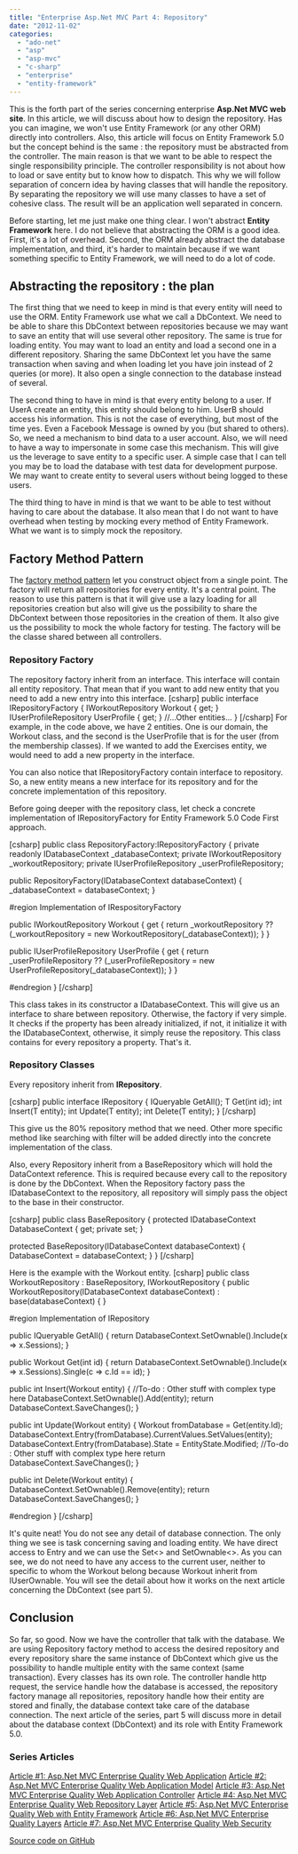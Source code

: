 ```yaml
---
title: "Enterprise Asp.Net MVC Part 4: Repository"
date: "2012-11-02"
categories: 
  - "ado-net"
  - "asp"
  - "asp-mvc"
  - "c-sharp"
  - "enterprise"
  - "entity-framework"
---
```


This is the forth part of the series concerning enterprise **Asp.Net MVC web site**. In this article, we will discuss about how to design the repository. Has you can imagine, we won't use Entity Framework (or any other ORM) directly into controllers. Also, this article will focus on Entity Framework 5.0 but the concept behind is the same : the repository must be abstracted from the controller. The main reason is that we want to be able to respect the single responsibility principle. The controller responsibility is not about how to load or save entity but to know how to dispatch. This why we will follow separation of concern idea by having classes that will handle the repository. By separating the repository we will use many classes to have a set of cohesive class. The result will be an application well separated in concern.

Before starting, let me just make one thing clear. I won't abstract **Entity Framework** here. I do not believe that abstracting the ORM is a good idea. First, it's a lot of overhead. Second, the ORM already abstract the database implementation, and third, it's harder to maintain because if we want something specific to Entity Framework, we will need to do a lot of code.

## Abstracting the repository : the plan

The first thing that we need to keep in mind is that every entity will need to use the ORM. Entity Framework use what we call a DbContext. We need to be able to share this DbContext between repositories because we may want to save an entity that will use several other repository. The same is true for loading entity. You may want to load an entity and load a second one in a different repository. Sharing the same DbContext let you have the same transaction when saving and when loading let you have join instead of 2 queries (or more). It also open a single connection to the database instead of several.

The second thing to have in mind is that every entity belong to a user. If UserA create an entity, this entity should belong to him. UserB should access his information. This is not the case of everything, but most of the time yes. Even a Facebook Message is owned by you (but shared to others). So, we need a mechanism to bind data to a user account. Also, we will need to have a way to impersonate in some case this mechanism. This will give us the leverage to save entity to a specific user. A simple case that I can tell you may be to load the database with test data for development purpose. We may want to create entity to several users without being logged to these users.

The third thing to have in mind is that we want to be able to test without having to care about the database. It also mean that I do not want to have overhead when testing by mocking every method of Entity Framework. What we want is to simply mock the repository.

## Factory Method Pattern

The [factory method pattern](http://en.wikipedia.org/wiki/Factory_method_pattern) let you construct object from a single point. The factory will return all repositories for every entity. It's a central point. The reason to use this pattern is that it will give use a lazy loading for all repositories creation but also will give us the possibility to share the DbContext between those repositories in the creation of them. It also give us the possibility to mock the whole factory for testing. The factory will be the classe shared between all controllers.

### Repository Factory

The repository factory inherit from an interface. This interface will contain all entity repository. That mean that if you want to add new entity that you need to add a new entry into this interface. \[csharp\] public interface IRepositoryFactory { IWorkoutRepository Workout { get; } IUserProfileRepository UserProfile { get; } //...Other entities... } \[/csharp\] For example, in the code above, we have 2 entities. One is our domain, the Workout class, and the second is the UserProfile that is for the user (from the membership classes). If we wanted to add the Exercises entity, we would need to add a new property in the interface.

You can also notice that IRepositoryFactory contain interface to repository. So, a new entity means a new interface for its repository and for the concrete implementation of this repository.

Before going deeper with the repository class, let check a concrete implementation of IRepositoryFactory for Entity Framework 5.0 Code First approach.

\[csharp\] public class RepositoryFactory:IRepositoryFactory { private readonly IDatabaseContext \_databaseContext; private IWorkoutRepository \_workoutRepository; private IUserProfileRepository \_userProfileRepository;

public RepositoryFactory(IDatabaseContext databaseContext) { \_databaseContext = databaseContext; }

#region Implementation of IRespositoryFactory

public IWorkoutRepository Workout { get { return \_workoutRepository ?? (\_workoutRepository = new WorkoutRepository(\_databaseContext)); } }

public IUserProfileRepository UserProfile { get { return \_userProfileRepository ?? (\_userProfileRepository = new UserProfileRepository(\_databaseContext)); } }

#endregion } \[/csharp\]

This class takes in its constructor a IDatabaseContext. This will give us an interface to share between repository. Otherwise, the factory if very simple. It checks if the property has been already initialized, if not, it initialize it with the IDatabaseContext, otherwise, it simply reuse the repository. This class contains for every repository a property. That's it.

### Repository Classes

Every repository inherit from **IRepository**.

\[csharp\] public interface IRepository<T> { IQueryable<T> GetAll(); T Get(int id); int Insert(T entity); int Update(T entity); int Delete(T entity); } \[/csharp\]

This give us the 80% repository method that we need. Other more specific method like searching with filter will be added directly into the concrete implementation of the class.

Also, every Repository inherit from a BaseRepository which will hold the DataContext reference. This is required because every call to the repository is done by the DbContext. When the Repository factory pass the IDatabaseContext to the repository, all repository will simply pass the object to the base in their constructor.

\[csharp\] public class BaseRepository { protected IDatabaseContext DatabaseContext { get; private set; }

protected BaseRepository(IDatabaseContext databaseContext) { DatabaseContext = databaseContext; } } \[/csharp\]

Here is the example with the Workout entity. \[csharp\] public class WorkoutRepository : BaseRepository, IWorkoutRepository { public WorkoutRepository(IDatabaseContext databaseContext) : base(databaseContext) { }

#region Implementation of IRepository<Workout>

public IQueryable<Workout> GetAll() { return DatabaseContext.SetOwnable<Workout>().Include(x => x.Sessions); }

public Workout Get(int id) { return DatabaseContext.SetOwnable<Workout>().Include(x => x.Sessions).Single(c => c.Id == id); }

public int Insert(Workout entity) { //To-do : Other stuff with complex type here DatabaseContext.SetOwnable<Workout>().Add(entity); return DatabaseContext.SaveChanges(); }

public int Update(Workout entity) { Workout fromDatabase = Get(entity.Id); DatabaseContext.Entry(fromDatabase).CurrentValues.SetValues(entity); DatabaseContext.Entry(fromDatabase).State = EntityState.Modified; //To-do : Other stuff with complex type here return DatabaseContext.SaveChanges(); }

public int Delete(Workout entity) { DatabaseContext.SetOwnable<Workout>().Remove(entity); return DatabaseContext.SaveChanges(); }

#endregion } \[/csharp\]

It's quite neat! You do not see any detail of database connection. The only thing we see is task concerning saving and loading entity. We have direct access to Entry and we can use the Set<> and SetOwnable<>. As you can see, we do not need to have any access to the current user, neither to specific to whom the Workout belong because Workout inherit from IUserOwnable. You will see the detail about how it works on the next article concerning the DbContext (see part 5).

## Conclusion

So far, so good. Now we have the controller that talk with the database. We are using Repository factory method to access the desired repository and every repository share the same instance of DbContext which give us the possibility to handle multiple entity with the same context (same transaction). Every classes has its own role. The controller handle http request, the service handle how the database is accessed, the repository factory manage all repositories, repository handle how their entity are stored and finally, the database context take care of the database connection. The next article of the series, part 5 will discuss more in detail about the database context (DbContext) and its role with Entity Framework 5.0.

### Series Articles

[Article #1: Asp.Net MVC Enterprise Quality Web Application](http://patrickdesjardins.com/blog/enterprise-asp-net-part-1-mvc-the-planification) [Article #2: Asp.Net MVC Enterprise Quality Web Application Model](http://patrickdesjardins.com/blog/enterprise-asp-net-mvc-part-2-building-the-model) [Article #3: Asp.Net MVC Enterprise Quality Web Application Controller](http://patrickdesjardins.com/blog/enterprise-asp-net-mvc-part-3-controller) [Article #4: Asp.Net MVC Enterprise Quality Web Repository Layer](http://patrickdesjardins.com/blog/enterprise-asp-net-mvc-part-4-repository) [Article #5: Asp.Net MVC Enterprise Quality Web with Entity Framework](http://patrickdesjardins.com/blog/enterprise-asp-net-mvc-part-5-database-context-and-impersonate-data) [Article #6: Asp.Net MVC Enterprise Quality Layers](http://patrickdesjardins.com/blog/enterprise-asp-net-mvc-part-6-the-three-layers-of-validation) [Article #7: Asp.Net MVC Enterprise Quality Web Security](http://patrickdesjardins.com/blog/enterprise-asp-net-mvc-part-7-securing-action-with-role-authorization)

[Source code on GitHub](https://github.com/MrDesjardins/GymWorkout)
